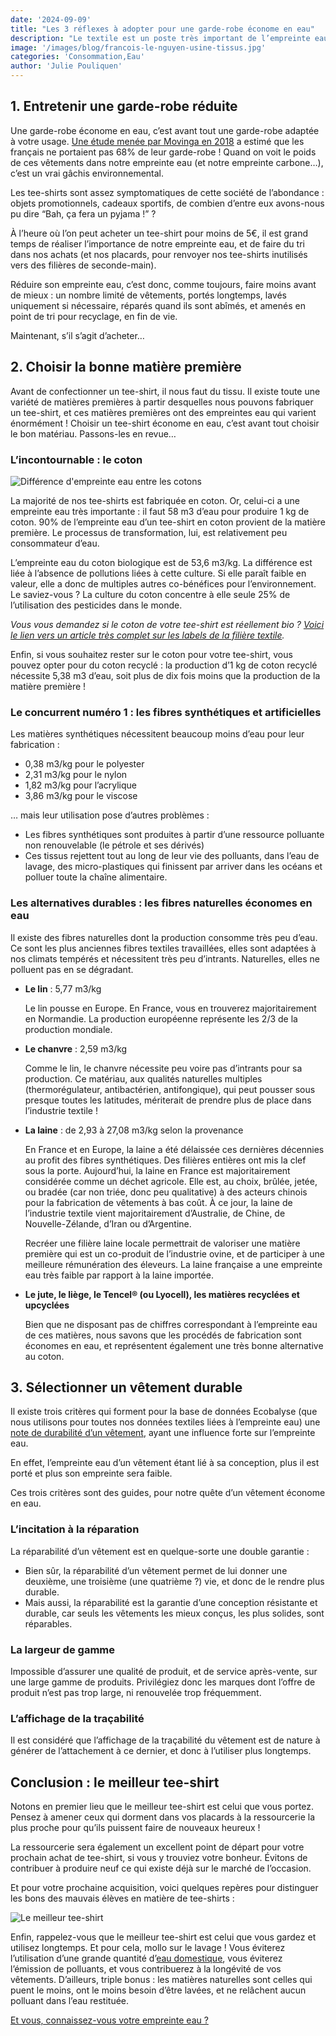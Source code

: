 ```yaml
---
date: '2024-09-09'
title: "Les 3 réflexes à adopter pour une garde-robe économe en eau"
description: "Le textile est un poste très important de l’empreinte eau des français : en moyenne, autour de 15% de cette empreinte. Pour comprendre comment réduire notre impact sur le cycle de l’eau douce, revenons ensemble sur les consommations en eau de chaque étape de la vie d’un vêtement. Pour l’exercice, partons d’un des grands classiques de notre garde-robe, le vêtement le plus vendu au monde : le tee-shirt."
image: '/images/blog/francois-le-nguyen-usine-tissus.jpg'
categories: 'Consommation,Eau'
author: 'Julie Pouliquen'
---
```


## 1. Entretenir une garde-robe réduite

Une garde-robe économe en eau, c’est avant tout une garde-robe adaptée à votre usage. [Une étude menée par Movinga en 2018](https://www.corsenetinfos.corsica/Halte-au-Gaspi-Les-Francais-ne-portent-pas-68-des-vetements-qu-ils-possedent-_a34819.html) a estimé que les français ne portaient pas 68% de leur garde-robe ! Quand on voit le poids de ces vêtements dans notre empreinte eau (et notre empreinte carbone…), c’est un vrai gâchis environnemental.

Les tee-shirts sont assez symptomatiques de cette société de l’abondance : objets promotionnels, cadeaux sportifs, de combien d’entre eux avons-nous pu dire “Bah, ça fera un pyjama !” ?

À l’heure où l’on peut acheter un tee-shirt pour moins de 5€, il est grand temps de réaliser l’importance de notre empreinte eau, et de faire du tri dans nos achats (et nos placards, pour renvoyer nos tee-shirts inutilisés vers des filières de seconde-main).

Réduire son empreinte eau, c’est donc, comme toujours, faire moins avant de mieux : un nombre limité de vêtements, portés longtemps, lavés uniquement si nécessaire, réparés quand ils sont abîmés, et amenés en point de tri pour recyclage, en fin de vie.

Maintenant, s’il s’agit d’acheter…

## 2. Choisir la bonne matière première

Avant de confectionner un tee-shirt, il nous faut du tissu. Il existe toute une variété de matières premières à partir desquelles nous pouvons fabriquer un tee-shirt, et ces matières premières ont des empreintes eau qui varient énormément ! Choisir un tee-shirt économe en eau, c’est avant tout choisir le bon matériau. Passons-les en revue…

### L’incontournable : le coton

![Différence d'empreinte eau entre les cotons](/images/blog/empreinte-coton.png)

La majorité de nos tee-shirts est fabriquée en coton. Or, celui-ci a une empreinte eau très importante : il faut 58 m3 d’eau pour produire 1 kg de coton. 90% de l’empreinte eau d’un tee-shirt en coton provient de la matière première. Le processus de transformation, lui, est relativement peu consommateur d’eau.

L’empreinte eau du coton biologique est de 53,6 m3/kg. La différence est liée à l’absence de pollutions liées à cette culture. Si elle paraît faible en valeur, elle a donc de multiples autres co-bénéfices pour l’environnement. Le saviez-vous ? La culture du coton concentre à elle seule 25% de l’utilisation des pesticides dans le monde.

*Vous vous demandez si le coton de votre tee-shirt est réellement bio ? [Voici le lien vers un article très complet sur les labels de la filière textile](https://www.wedressfair.fr/blog/3-etapes-pour-reconnaitre-un-vetement-eco-responsable?srsltid=AfmBOoq-Vb7gB0KgJq78_9KynKYKIWR6MJ46rWCfO8Zs_vbz20y68Isu).*

Enfin, si vous souhaitez rester sur le coton pour votre tee-shirt, vous pouvez opter pour du coton recyclé : la production d’1 kg de coton recyclé nécessite 5,38 m3 d’eau, soit plus de dix fois moins que la production de la matière première !

### Le concurrent numéro 1 : les fibres synthétiques et artificielles

Les matières synthétiques nécessitent beaucoup moins d’eau pour leur fabrication :

- 0,38 m3/kg pour le polyester
- 2,31 m3/kg pour le nylon
- 1,82 m3/kg pour l’acrylique
- 3,86 m3/kg pour le viscose

… mais leur utilisation pose d’autres problèmes :

- Les fibres synthétiques sont produites à partir d’une ressource polluante non renouvelable (le pétrole et ses dérivés)
- Ces tissus rejettent tout au long de leur vie des polluants, dans l’eau de lavage, des micro-plastiques qui finissent par arriver dans les océans et polluer toute la chaîne alimentaire.

### Les alternatives durables : les fibres naturelles économes en eau

Il existe des fibres naturelles dont la production consomme très peu d’eau. Ce sont les plus anciennes fibres textiles travaillées, elles sont adaptées à nos climats tempérés et nécessitent très peu d’intrants. Naturelles, elles ne polluent pas en se dégradant.

- **Le lin** : 5,77 m3/kg

    Le lin pousse en Europe. En France, vous en trouverez majoritairement en Normandie. La production européenne représente les 2/3 de la production mondiale.

- **Le chanvre** : 2,59 m3/kg

    Comme le lin, le chanvre nécessite peu voire pas d’intrants pour sa production. Ce matériau, aux qualités naturelles multiples (thermorégulateur, antibactérien, antifongique), qui peut pousser sous presque toutes les latitudes, mériterait de prendre plus de place dans l’industrie textile !

- **La laine** : de 2,93 à 27,08 m3/kg selon la provenance

    En France et en Europe, la laine a été délaissée ces dernières décennies au profit des fibres synthétiques. Des filières entières ont mis la clef sous la porte. Aujourd’hui, la laine en France est majoritairement considérée comme un déchet agricole. Elle est, au choix, brûlée, jetée, ou bradée (car non triée, donc peu qualitative) à des acteurs chinois pour la fabrication de vêtements à bas coût. À ce jour, la laine de l’industrie textile vient majoritairement d’Australie, de Chine, de Nouvelle-Zélande, d’Iran ou d’Argentine.

    Recréer une filière laine locale permettrait de valoriser une matière première qui est un co-produit de l’industrie ovine, et de participer à une meilleure rémunération des éleveurs. La laine française a une empreinte eau très faible par rapport à la laine importée.

- **Le jute, le liège, le Tencel® (ou Lyocell), les matières recyclées et upcyclées**

    Bien que ne disposant pas de chiffres correspondant à l’empreinte eau de ces matières, nous savons que les procédés de fabrication sont économes en eau, et représentent également une très bonne alternative au coton.


## 3. Sélectionner un vêtement durable

Il existe trois critères qui forment pour la base de données Ecobalyse (que nous utilisons pour toutes nos données textiles liées à l’empreinte eau) une [note de durabilité d’un vêtement](https://fabrique-numerique.gitbook.io/ecobalyse/textile/durabilite), ayant une influence forte sur l’empreinte eau.

En effet, l’empreinte eau d’un vêtement étant lié à sa conception, plus il est porté et plus son empreinte sera faible.

Ces trois critères sont des guides, pour notre quête d’un vêtement économe en eau.

### L’incitation à la réparation

La réparabilité d’un vêtement est en quelque-sorte une double garantie :

- Bien sûr, la réparabilité d’un vêtement permet de lui donner une deuxième, une troisième (une quatrième ?) vie, et donc de le rendre plus durable.
- Mais aussi, la réparabilité est la garantie d’une conception résistante et durable, car seuls les vêtements les mieux conçus, les plus solides, sont réparables.

### La largeur de gamme

Impossible d’assurer une qualité de produit, et de service après-vente, sur une large gamme de produits. Privilégiez donc les marques dont l’offre de produit n’est pas trop large, ni renouvelée trop fréquemment.

### L’affichage de la traçabilité

Il est considéré que l’affichage de la traçabilité du vêtement est de nature à générer de l’attachement à ce dernier, et donc à l’utiliser plus longtemps.

## Conclusion : le meilleur tee-shirt

Notons en premier lieu que le meilleur tee-shirt est celui que vous portez. Pensez à amener ceux qui dorment dans vos placards à la ressourcerie la plus proche pour qu’ils puissent faire de nouveaux heureux !

La ressourcerie sera également un excellent point de départ pour votre prochain achat de tee-shirt, si vous y trouviez votre bonheur. Évitons de contribuer à produire neuf ce qui existe déjà sur le marché de l’occasion.

Et pour votre prochaine acquisition, voici quelques repères pour distinguer les bons des mauvais élèves en matière de tee-shirts :

![Le meilleur tee-shirt](/images/blog/podium-tee-shirt.png)

Enfin, rappelez-vous que le meilleur tee-shirt est celui que vous gardez et utilisez longtemps. Et pour cela, mollo sur le lavage ! Vous éviterez l’utilisation d’une grande quantité d’[eau domestique](https://nosgestesclimat.fr/blog/lexique-eau-tout-comprendre), vous éviterez l’émission de polluants, et vous contribuerez à la longévité de vos vêtements. D’ailleurs, triple bonus : les matières naturelles sont celles qui puent le moins, ont le moins besoin d’être lavées, et ne relâchent aucun polluant dans l’eau restituée.

<div className="text-center">
  <a
    href="https://nosgestesclimat.fr?mtm_campaign=blog-simu&mtm_kwd=reflexes-textile-eau"
    className="focus:ring-offset-3 transition-color mx-auto inline-flex items-center whitespace-nowrap rounded-full border-2 border-primary-700 bg-primary-700 !p-4 font-bold !text-white no-underline shadow-sm transition-colors transition-colors hover:bg-primary-700 hover:text-white focus:outline-none focus:ring-2 focus:ring-primary-700 aria-disabled:opacity-50">
    Et vous, connaissez-vous votre empreinte eau ?
  </a>
</div>